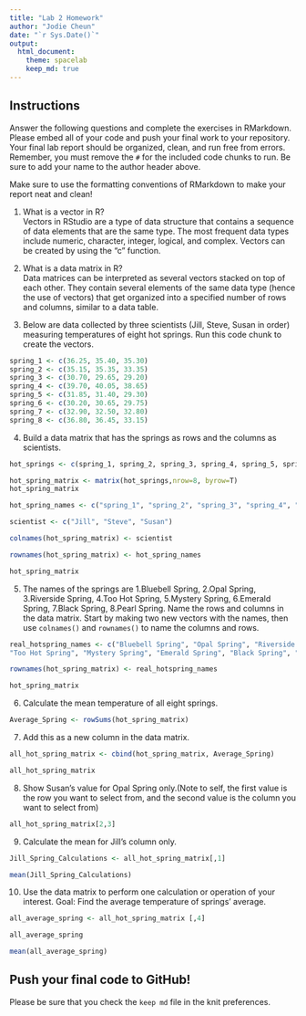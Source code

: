 ```yaml
---
title: "Lab 2 Homework"
author: "Jodie Cheun"
date: "`r Sys.Date()`"
output:
  html_document: 
    theme: spacelab
    keep_md: true
---
```


## Instructions
Answer the following questions and complete the exercises in RMarkdown. Please embed all of your code and push your final work to your repository. Your final lab report should be organized, clean, and run free from errors. Remember, you must remove the `#` for the included code chunks to run. Be sure to add your name to the author header above.  

Make sure to use the formatting conventions of RMarkdown to make your report neat and clean!  

1. What is a vector in R?  
  Vectors in RStudio are a type of data structure that contains a sequence of data elements that are the same type. The most frequent data types include numeric, character, integer, logical, and complex. Vectors can be created by using the "c" function.  

2. What is a data matrix in R?  
  Data matrices can be interpreted as several vectors stacked on top of each other. They contain several elements of the same data type (hence the use of vectors) that get organized into a specified number of rows and columns, similar to a data table.  

3. Below are data collected by three scientists (Jill, Steve, Susan in order) measuring temperatures of eight hot springs. Run this code chunk to create the vectors.  
```r
spring_1 <- c(36.25, 35.40, 35.30)
spring_2 <- c(35.15, 35.35, 33.35)
spring_3 <- c(30.70, 29.65, 29.20)
spring_4 <- c(39.70, 40.05, 38.65)
spring_5 <- c(31.85, 31.40, 29.30)
spring_6 <- c(30.20, 30.65, 29.75)
spring_7 <- c(32.90, 32.50, 32.80)
spring_8 <- c(36.80, 36.45, 33.15)
```

4. Build a data matrix that has the springs as rows and the columns as scientists.  
```r
hot_springs <- c(spring_1, spring_2, spring_3, spring_4, spring_5, spring_6, spring_7, spring_8)
```

```r
hot_spring_matrix <- matrix(hot_springs,nrow=8, byrow=T)
hot_spring_matrix
```
```r
hot_spring_names <- c("spring_1", "spring_2", "spring_3", "spring_4", "spring_5", "spring_6", "spring_7", "spring_8")
```

```r
scientist <- c("Jill", "Steve", "Susan")
```

```r
colnames(hot_spring_matrix) <- scientist
```

```r
rownames(hot_spring_matrix) <- hot_spring_names
```

```r
hot_spring_matrix
```

5. The names of the springs are 1.Bluebell Spring, 2.Opal Spring, 3.Riverside Spring, 4.Too Hot Spring, 5.Mystery Spring, 6.Emerald Spring, 7.Black Spring, 8.Pearl Spring. Name the rows and columns in the data matrix. Start by making two new vectors with the names, then use `colnames()` and `rownames()` to name the columns and rows.
```r
real_hotspring_names <- c("Bluebell Spring", "Opal Spring", "Riverside Spring", 
"Too Hot Spring", "Mystery Spring", "Emerald Spring", "Black Spring", "Pearl Spring")
```

```r
rownames(hot_spring_matrix) <- real_hotspring_names
```

```r
hot_spring_matrix
```

6. Calculate the mean temperature of all eight springs.
```r
Average_Spring <- rowSums(hot_spring_matrix)
```

7. Add this as a new column in the data matrix.  
```r
all_hot_spring_matrix <- cbind(hot_spring_matrix, Average_Spring)
```

```r
all_hot_spring_matrix
```


8. Show Susan's value for Opal Spring only.(Note to self, the first value is the row you want to select from, and the second value is the column you want to select from)
```r
all_hot_spring_matrix[2,3]
```


9. Calculate the mean for Jill's column only. 
```r
Jill_Spring_Calculations <- all_hot_spring_matrix[,1]
```

```r
mean(Jill_Spring_Calculations)
```


10. Use the data matrix to perform one calculation or operation of your interest.
Goal: Find the average temperature of springs' average. 

```r
all_average_spring <- all_hot_spring_matrix [,4]
```

```r
all_average_spring
```


```r
mean(all_average_spring)
```


## Push your final code to GitHub!
Please be sure that you check the `keep md` file in the knit preferences.  